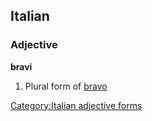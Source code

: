 ==Italian==

===Adjective===
'''bravi''' {{m}}

# Plural form of [[bravo]]
[[Category:Italian adjective forms]]